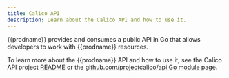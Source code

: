 ```yaml
---
title: Calico API
description: Learn about the Calico API and how to use it.
---
```


{{prodname}} provides and consumes a public API in Go that allows
developers to work with {{prodname}} resources.

To learn more about the {{prodname}} API and how to use it, see the Calico API project [README](https://github.com/projectcalico/api/blob/master/README.md) or
the [github.com/projectcalico/api Go module
page](https://pkg.go.dev/github.com/projectcalico/api).

